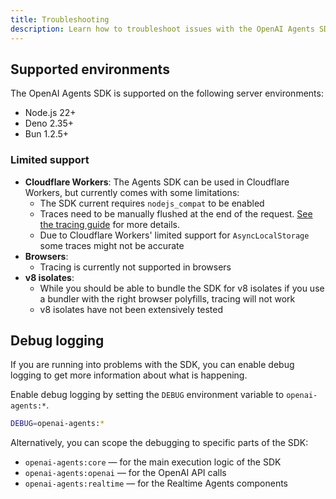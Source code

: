 ```yaml
---
title: Troubleshooting
description: Learn how to troubleshoot issues with the OpenAI Agents SDK.
---
```


## Supported environments

The OpenAI Agents SDK is supported on the following server environments:

- Node.js 22+
- Deno 2.35+
- Bun 1.2.5+

### Limited support

- **Cloudflare Workers**: The Agents SDK can be used in Cloudflare Workers, but currently comes with some limitations:
  - The SDK current requires `nodejs_compat` to be enabled
  - Traces need to be manually flushed at the end of the request. [See the tracing guide](/openai-agents-js/guides/tracing#export-loop-lifecycle) for more details.
  - Due to Cloudflare Workers' limited support for `AsyncLocalStorage` some traces might not be accurate
- **Browsers**:
  - Tracing is currently not supported in browsers
- **v8 isolates**:
  - While you should be able to bundle the SDK for v8 isolates if you use a bundler with the right browser polyfills, tracing will not work
  - v8 isolates have not been extensively tested

## Debug logging

If you are running into problems with the SDK, you can enable debug logging to get more information about what is happening.

Enable debug logging by setting the `DEBUG` environment variable to `openai-agents:*`.

```bash
DEBUG=openai-agents:*
```

Alternatively, you can scope the debugging to specific parts of the SDK:

- `openai-agents:core` — for the main execution logic of the SDK
- `openai-agents:openai` — for the OpenAI API calls
- `openai-agents:realtime` — for the Realtime Agents components
